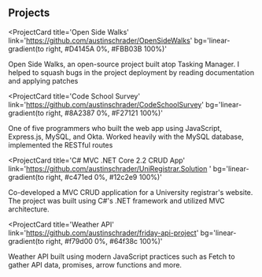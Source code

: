 ## Projects

<ProjectCard
  title='Open Side Walks'
  link='https://github.com/austinschrader/OpenSideWalks'
  bg='linear-gradient(to right, #D4145A 0%, #FBB03B 100%)'
>
  Open Side Walks, an open-source project built atop Tasking Manager. I helped to squash bugs in the project deployment by reading documentation and applying patches

</ProjectCard>

<ProjectCard
  title='Code School Survey'
  link='https://github.com/austinschrader/CodeSchoolSurvey'
  bg='linear-gradient(to right, #8A2387 0%, #F27121 100%)'
>
  One of five programmers who built the web app using JavaScript, Express.js, MySQL, and Okta. Worked heavily with the MySQL database, implemented the RESTful routes

</ProjectCard>

<ProjectCard
  title='C# MVC .NET Core 2.2 CRUD App'
  link='https://github.com/austinschrader/UniRegistrar.Solution	'
  bg='linear-gradient(to right, #c471ed 0%, #12c2e9 100%)'
>
  Co-developed a MVC CRUD application for a University registrar's website. The project was built using C#'s .NET framework and utilized MVC architecture.

</ProjectCard>

<ProjectCard
  title='Weather API'
  link='https://github.com/austinschrader/friday-api-project'
  bg='linear-gradient(to right, #f79d00 0%, #64f38c 100%)'
>
  Weather API built using modern JavaScript practices such as Fetch to gather API data, promises, arrow functions and more.

</ProjectCard>
